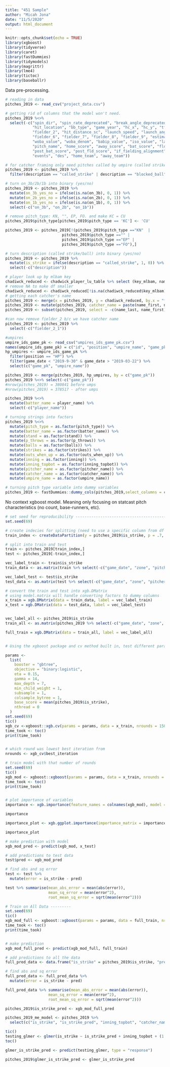 ```yaml
---
title: "451 Sample"
author: "Micah Jona"
date: "11/5/2020"
output: html_document
---
```


```r
knitr::opts_chunk$set(echo = TRUE)
library(xgboost)
library(tidyverse)
library(caret)
library(fastDummies)
library(tidymodels)
library(magrittr)
library(lme4)
library(tictoc)
library(baseballr)
```


Data pre-processing.
```r
# reading in data
pitches_2019 <- read_csv("project_data.csv")

# getting rid of columns that the model won't need. 
pitches_2019 %<>% 
  select(-c("spin_dir", "spin_rate_deprecated", "break_angle_deprecated", "break_length_deprecated", "game_type", "type",
            "hit_location", "bb_type", "game_year", "hc_x", "hc_y", "tfs_deprecated", "tfs_zulu_deprecated", "umpire", "sv_id",
            "fielder_2", "hit_distance_sc", "launch_speed", "launch_angle", "pitcher_1", "fielder_3", "fielder_4", "fielder_5",
            "fielder_6", "fielder_7", "fielder_8", "fielder_9", "estimated_ba_using_speedangle", "estimated_woba_using_speedangle",
            "woba_value", "woba_denom", "babip_value", "iso_value", "launch_speed_angle", "at_bat_number", "pitch_number",
            "pitch_name", "home_score", "away_score", "bat_score", "fld_score", "post_away_score", "post_home_score",
            "post_bat_score", "post_fld_score", "if_fielding_alignment", "of_fielding_alignment", "barrel", "pitcher", "batter",
            "events", "des", "home_team", "away_team"))

# for catcher framing only need pitches called by umpire (called strikes, balls (including blocked balls))
pitches_2019 <- pitches_2019 %>%
  filter(description == "called_strike" | description == "blocked_ball" | description == "ball")

# turn on_3b/2b/1b into binary (yes/no) 
pitches_2019 <- pitches_2019 %>%
  mutate(on_3b_yes_no = ifelse(is.na(on_3b), 0, 1)) %>%
  mutate(on_2b_yes_no = ifelse(is.na(on_2b), 0, 1)) %>%
  mutate(on_1b_yes_no = ifelse(is.na(on_1b), 0, 1)) %>%
  select(-c("on_3b", "on_2b", "on_1b"))

# remove pitch_type: KN, "", EP, FO. and make KC = CU
pitches_2019$pitch_type[pitches_2019$pitch_type == 'KC'] <- 'CU'

pitches_2019 <- pitches_2019[!(pitches_2019$pitch_type =="KN"  | 
                         pitches_2019$pitch_type =="" |
                         pitches_2019$pitch_type =="EP" |
                         pitches_2019$pitch_type =="FO"),]

# turn description (called strike/ball) into binary (yes/no)
pitches_2019 <- pitches_2019 %>%
  mutate(is_strike = ifelse(description == "called_strike", 1, 0)) %>%
  select(-c("description"))

# player look up by mlbam key
chadiwck_reduced <- chadwick_player_lu_table %>% select (key_mlbam, name_last, name_first)
# remove NA to make df smaller
chadiwck_reduced <- chadiwck_reduced[!is.na(chadiwck_reduced$key_mlbam),]
# getting each catcher's name
pitches_2019 <- merge(x = pitches_2019, y = chadiwck_reduced, by.x = "fielder_2_1", by.y = "key_mlbam")
pitches_2019 <- mutate(pitches_2019, catcher_name = paste(name_first, name_last, sep = " "))
pitches_2019 <- subset(pitches_2019, select = -c(name_last, name_first))

#can now remove fielder_2 b/c we have catcher name
pitches_2019 <- pitches_2019 %>%
  select(-c("fielder_2_1"))

#umpires
umpire_ids_game_pk <- read_csv("umpires_ids_game_pk.csv")
names(umpire_ids_game_pk) = c("id", "position", "umpire_name", "game_pk", "game_date")
hp_umpires <- umpire_ids_game_pk %>%
  filter(position == "HP") %>%
  filter(game_date < "2019-9-30" & game_date > "2019-03-22") %>%
  select(c("game_pk", "umpire_name"))

pitches_2019 <- merge(pitches_2019, hp_umpires, by = c("game_pk"))
pitches_2019 %<>% select(-c("game_pk"))
#nrow(pitches_2019) = 380841 before umps
#nrow(pitches_2019) = 378517 - after umps 

pitches_2019 %<>% 
  mutate(batter_name = player_name) %>%
  select(-c("player_name"))

# turning strings into factors
pitches_2019 %<>%
  mutate(pitch_type = as.factor(pitch_type)) %>%
  mutate(batter_name = as.factor(batter_name)) %>%
  mutate(stand = as.factor(stand)) %>%
  mutate(p_throws = as.factor(p_throws)) %>%
  mutate(balls = as.factor(balls)) %>%
  mutate(strikes = as.factor(strikes)) %>%
  mutate(outs_when_up = as.factor(outs_when_up)) %>%
  mutate(inning = as.factor(inning)) %>%
  mutate(inning_topbot = as.factor(inning_topbot)) %>%
  mutate(pitcher_name = as.factor(pitcher_name)) %>%
  mutate(catcher_name = as.factor(catcher_name)) %>%
  mutate(umpire_name = as.factor(umpire_name))

# turning pitch type variable into dummy variables 
pitches_2019 <- fastDummies::dummy_cols(pitches_2019,select_columns = c("pitch_type")) 
```


No context xgboost model. Meaning only focusing on statcast pitch characteristics (no count, base-runners, etc). 
```r
# set seed for reproducibility -------------------------------------------
set.seed(69)

# create indecies for splitting (need to use a specific column from df for it to run)
train_index <- createDataPartition(y = pitches_2019$is_strike, p = .7, list = FALSE) %>% as.vector()

# split into train and test
train <- pitches_2019[train_index,]
test <- pitches_2019[-train_index,]

vec_label_train <- train$is_strike
train_data <- as.matrix(train %>% select(-c("game_date", "zone", "pitcher_name", "is_strike", "catcher_name", "umpire_name", "batter_name", "pitch_type",  "stand", "p_throws", "balls", "strikes","outs_when_up", "inning", "inning_topbot", "on_3b_yes_no", "on_2b_yes_no", "on_1b_yes_no"))) #gonna deselect catcher/pitcher/batter_name/game_date here too

vec_label_test <- test$is_strike
test_data <- as.matrix(test %>% select(-c("game_date", "zone", "pitcher_name", "is_strike", "catcher_name", "umpire_name", "batter_name", "pitch_type", "stand", "p_throws", "balls", "strikes", "outs_when_up", "inning", "inning_topbot", "on_3b_yes_no", "on_2b_yes_no", "on_1b_yes_no"))) #gonna deselect catcher/pitcher/batter_name/game_date here too

# convert the train and test into xgb.DMatrix
# using model.matrix will handle converting factors to dummy columns
x_train = xgb.DMatrix(data = train_data, label = vec_label_train)
x_test = xgb.DMatrix(data = test_data, label = vec_label_test)


vec_label_all <- pitches_2019$is_strike
train_all <- as.matrix(pitches_2019 %>% select(-c("game_date", "zone", "pitcher_name", "is_strike", "catcher_name", "umpire_name", "batter_name", "pitch_type", "stand", "p_throws", "balls", "strikes", "outs_when_up", "inning", "inning_topbot", "on_3b_yes_no", "on_2b_yes_no", "on_1b_yes_no"))) #gonna deselect catcher/pitcher/batter_name/game_date here too

full_train = xgb.DMatrix(data = train_all, label = vec_label_all)


# Using the xgboost package and cv method built in, test different parameters -----------

params <-
  list(
    booster = "gbtree",
    objective = "binary:logistic",
    eta = 0.15,
    gamma = 14,
    max_depth = 7,
    min_child_weight = 1,
    subsample = 1,
    colsample_bytree = 1,
    base_score = mean(pitches_2019$is_strike),
    nthread = 0
  )
set.seed(69)
tic()
xgb_cv <-xgboost::xgb.cv(params = params, data = x_train, nrounds = 150, nfold = 5, showsd = T, stratified = T, print_every_n = 1, early_stopping_rounds = 20)
time_took <- toc()
print(time_took)


# which round was lowest best iteration from
nrounds <- xgb_cv$best_iteration

# train model with that number of rounds
set.seed(69)
tic()
xgb_mod <- xgboost::xgboost(params = params, data = x_train, nrounds = nrounds, verbose = 2)
time_took <- toc()
print(time_took)


# plot importance of variables
importance <- xgb.importance(feature_names = colnames(xgb_mod), model = xgb_mod)

importance

importance_plot <- xgb.ggplot.importance(importance_matrix = importance)

importance_plot

# make prediction with model
xgb_mod_pred <- predict(xgb_mod, x_test)

# add predictions to test data
test$pred <- xgb_mod_pred

# find abs and sq error
test <- test %>%
  mutate(error = is_strike - pred)

test %>% summarise(mean_abs_error = mean(abs(error)),
                   mean_sq_error = mean(error^2),
                   root_mean_sq_error = sqrt(mean(error^2)))

# Train on All Data ---------
set.seed(69)
tic()
xgb_mod_full <- xgboost::xgboost(params = params, data = full_train, nrounds = nrounds, verbose = 2)
time_took <- toc()
print(time_took)


# make prediction
xgb_mod_full_pred <- predict(xgb_mod_full, full_train)

# add predictions to all the data
full_pred_data <- data.frame("is_strike" = pitches_2019$is_strike, "pred" = xgb_mod_full_pred)

# find abs and sq error
full_pred_data <- full_pred_data %>%
  mutate(error = is_strike - pred)

full_pred_data %>% summarise(mean_abs_error = mean(abs(error)),
                   mean_sq_error = mean(error^2),
                   root_mean_sq_error = sqrt(mean(error^2)))
```



```r
pitches_2019$is_strike_pred <- xgb_mod_full_pred

pitches_2019_me_model <- pitches_2019 %>% 
  select(c("is_strike", "is_strike_pred", "inning_topbot", "catcher_name", "pitcher_name", "umpire_name", "batter_name"))

tic()
testing_glmer <- glmer(is_strike ~ is_strike_pred + inning_topbot + (1|catcher_name) + (1|pitcher_name) + (1|umpire_name) + (1|batter_name) + (1|catcher_name:is_strike_pred), data = pitches_2019_me_model, family=binomial(link = "probit"), nAGQ = 0)
toc()

glmer_is_strike_pred <- predict(testing_glmer, type = "response")

pitches_2019$glmer_is_strike_pred <- glmer_is_strike_pred
```